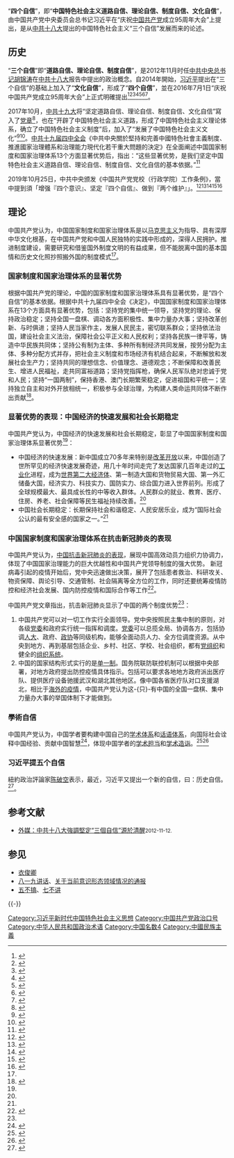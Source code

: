 “'''四个自信'''”，即“'''中国特色社会主义道路自信、理论自信、制度自信、文化自信'''”，由中国共产党中央委员会总书记习近平在“庆祝[[中国共产党|中国共产党]]成立95周年大会”上提出，是从[[中国共产党第十八次全国代表大会|中共十八大]]提出的中国特色社会主义“三个自信”发展而来的论述。

{{习近平系列}}

==历史==
“'''三个自信'''”即“'''道路自信、理论自信、制度自信'''”，是2012年11月时任[[中国共产党中央委员会总书记|中共中央总书记]][[胡锦涛|胡锦涛]]在[[中共十八大|中共十八大]]报告中提出的政治概念。自2014年開始，[[习近平|习近平]]提出在“三个自信”的基础上加入了“'''文化自信'''”，形成了“'''四个自信'''”，並在2016年7月1日“庆祝中国共产党成立95周年大会”上正式明確提出<ref>{{cite web|url=http://opinion.people.com.cn/n1/2016/0704/c1003-28522592.html|title=习总书记“七一讲话”为何强调“文化自信”？|publisher=人民网|date=2016年7月4日|archive-url=https://web.archive.org/web/20210613201748/http://opinion.people.com.cn/n1/2016/0704/c1003-28522592.html|archive-date=2021年6月13日|dead-url=no|access-date=2021年6月13日}}</ref><ref>{{cite web|title=从“三个自信”到“四个自信”|url=http://theory.people.com.cn/n1/2016/0707/c49150-28532466.html|accessdate=2021-04-22|date=2016-07-07|publisher=人民网|archive-url=https://web.archive.org/web/20210613200441/http://theory.people.com.cn/n1/2016/0707/c49150-28532466.html|archive-date=2021-06-13|dead-url=no}}</ref><ref>{{cite journal|url=|title=文化自信是共产党员坚定理想信念的根基|author=党刘栓|journal=西南石油大学学报(社会科学版)|ISSN=1674-5094 |date=2018|volume = 20| issue = 1 |id={{CNKI|PXSY201801010|CJFD}}{{Subscription required}}. {{NSSD|674343125}}|archive-url=|archive-date=|dead-url=|access-date=2021-06-13}}</ref><ref>{{cite web|url=https://www.jxnews.com.cn/first/lldb/content/201607/pdf04.pdf|title=从“三个自信”到“四个自信”|publisher=《理论导报》|author=刘旺洪|date=2016年7月|archive-url=https://web.archive.org/web/20210613095618/https://www.jxnews.com.cn/first/lldb/content/201607/pdf04.pdf|archive-date=2021-06-13|dead-url=no|access-date=2021-06-13}}</ref><ref>{{cite web|url=http://library.ttcdw.com/uploadfiles/zk/1537424000.pdf|title=关于“四个自信”教育贯穿高校思想政治理论课教学全过程的思考|publisher=《思想理论教育导刊》|author=潘学良|date=2016年|archive-url=https://web.archive.org/web/20210613095954/http://library.ttcdw.com/uploadfiles/zk/1537424000.pdf|archive-date=2021-06-13|dead-url=no|access-date=2021-06-13}}</ref><ref>{{cite web|url=http://www.hljskl.gov.cn/new/wfile/wfile_1_201931292121.pdf|title=坚定四个自信是实现中国梦的行动指南和坚实保障|author=常锐|publisher=《学术交流》(Academic Exchange)|date=2018年6月|archive-url=https://web.archive.org/web/20210613100452/http://www.hljskl.gov.cn/new/wfile/wfile_1_201931292121.pdf|archive-date=2021-06-13|dead-url=no|access-date=2021-06-13}}</ref><ref>{{cite web|url=http://manu49.magtech.com.cn/Jwk3_gdgy/shgzygl/CN/article/downloadArticleFile.do?attachType=PDF&id=2379|title=习近平总书记提出“文化自信”的必然性探析|publisher=《社会工作与管理》|date=2017年1月|archive-url=https://web.archive.org/web/20210613100915/http://manu49.magtech.com.cn/Jwk3_gdgy/shgzygl/CN/article/downloadArticleFile.do?attachType=PDF&id=2379|archive-date=2021-06-13|dead-url=no|access-date=2021-06-13}}</ref>。

2017年10月，[[中国共产党第十九次全国代表大会|中共十九大]]将“坚定道路自信、理论自信、制度自信、文化自信”寫入了[[中国共产党章程|党章]]<ref>{{cite web|url=http://www.zhzx.cgs.gov.cn/dqzx/danjian02/202012/W020201220561239044701.pdf|title=中国共产党章程|publisher=新華社|date=2017|archive-url=https://web.archive.org/web/20210613193700/http://www.zhzx.cgs.gov.cn/dqzx/danjian02/202012/W020201220561239044701.pdf|archive-date=2021-06-13|dead-url=no|access-date=2021-06-13}}</ref>，也在“开辟了中国特色社会主义道路，形成了中国特色社会主义理论体系，确立了中国特色社会主义制度”后，加入了“发展了中国特色社会主义文化”<ref>{{cite web|url=https://dysw.cnki.net/jjgb/中国共产党章程.pdf|title=中国共产党章程|work=「党的十九大重要文献」|date=2017年11月|archive-url=https://web.archive.org/web/20210613104206/https://dysw.cnki.net/jjgb/%E4%B8%AD%E5%9B%BD%E5%85%B1%E4%BA%A7%E5%85%9A%E7%AB%A0%E7%A8%8B.pdf|archive-date=2021-06-13|dead-url=no|access-date=2021-06-13}}</ref><ref>{{Cite web|title=【十九大党章公开课】第九讲 ：从“三个自信”到“四个自信”|url=http://v.ccdi.gov.cn/2017/12/21/VIDEqMRfCy31I5s5oqSt1DJz171221.shtml|accessdate=2018-05-08|date=2017-12-21|publisher=中央纪委监察部网站|archiveurl=https://web.archive.org/web/20180509013140/http://v.ccdi.gov.cn/2017/12/21/VIDEqMRfCy31I5s5oqSt1DJz171221.shtml|archivedate=2018-05-09|dead-url=no}}</ref>。[[中国共产党第十九届中央委员会第四次全体会议|中共十九届四中全会]]《中共中央關於堅持和完善中國特色社會主義制度、推進國家治理體系和治理能力現代化若干重大問題的決定》在全面阐述中国国家制度和国家治理体系13个方面显著优势后，指出：“这些显著优势，是我们坚定中国特色社会主义道路自信、理论自信、制度自信、文化自信的基本依据。”<ref name=":0">{{Cite web|title=人民日报整版讨论：坚定“四个自信”的基本依据|url=http://opinion.people.com.cn/n1/2020/0107/c1003-31536785.html|accessdate=2020-04-27|date=2020-01-07|publisher=人民网|archiveurl=https://web.archive.org/web/20200110171208/http://opinion.people.com.cn/n1/2020/0107/c1003-31536785.html|archivedate=2020-01-10|dead-url=no}}</ref>

2019年10月25日，中共中央颁发《中国共产党党校（行政学院）工作条例》，當中提到須「增强『四个意识』、坚定『四个自信』、做到『两个维护』」。<ref>{{cite web|url=http://www.sdx.sh.cn/article/image/20191210101039854.pdf|title=新时代党校（行政学院）工作怎么干？|publisher=上海黨校通訊|date=2019年12月5日|archive-url=https://web.archive.org/web/20210614092928/http://www.sdx.sh.cn/article/image/20191210101039854.pdf|archive-date=2021年6月14日|dead-url=no|access-date=2021年6月14日}}</ref><ref>{{cite web|url=http://www.gxdx.gov.cn/UploadFiles/Other/202011041142578053%E9%BB%8E%E6%B1%9F%E6%A1%82%E6%B5%B7%E8%AE%BA%E4%B8%9B2020-5_Print.pdf|title=新时代推动党校工作高质量发展的思考|publisher=《桂海論叢》|date=2020年6月|archive-url=https://web.archive.org/web/20210614093435/http://www.gxdx.gov.cn/UploadFiles/Other/202011041142578053%E9%BB%8E%E6%B1%9F%E6%A1%82%E6%B5%B7%E8%AE%BA%E4%B8%9B2020-5_Print.pdf|archive-date=2021-06-14|dead-url=no|access-date=2021-06-14}}</ref><ref>{{cite web|url=http://www.ioz.cas.cn/djdzqk/202005/gzbs/202011/P020201116427889368298.pdf|title=党规党纪概述|publisher=中国科学院|date=2020年11月|archive-url=https://web.archive.org/web/20210614093707/http://www.ioz.cas.cn/djdzqk/202005/gzbs/202011/P020201116427889368298.pdf|archive-date=2021-06-14|dead-url=no|access-date=2021-06-14}}</ref><ref>{{cite web|url=http://221.207.40.148/upload/file/1572941362168.pdf|title=坚定“四个自信”　切实增强执政本领|publisher=《青海學習報》|date=2019年11月5日|archive-url=https://web.archive.org/web/20210614082417/http://221.207.40.148/upload/file/1572941362168.pdf|archive-date=2021年6月14日|dead-url=no|access-date=2021年6月14日}}</ref><ref>{{cite web|url=http://221.207.40.148/upload/file/1575534771645.pdf|title=中共中央印发《中国共产党党校（行政学院）工作条例》|publisher=《青海學習報》|date=2019年12月5日|archive-url=https://web.archive.org/web/20210614092807/http://221.207.40.148/upload/file/1575534771645.pdf|archive-date=2021年6月14日|dead-url=no|access-date=2021年6月14日}}</ref>

==理论==
中国共产党认为，中国国家制度和国家治理体系是以[[马克思主义|马克思主义]]为指导、具有深厚中华文化根基，在中国共产党和中国人民独特的实践中形成的，深得人民拥护。推进制度建设，需要研究和借鉴国外制度文明的有益成果，但不能脱离中国的基本国情和历史文化照抄照搬外国的制度模式<ref name=":0" />。

===国家制度和国家治理体系的显著优势===
根据中国共产党的理论，中国的国家制度和国家治理体系具有显著优势，是“四个自信”的基本依据。根据中共十九届四中全会《决定》，中国国家制度和国家治理体系在13个方面具有显著优势，包括：坚持党的集中统一领导，坚持党的理论、保持政治稳定；坚持全国一盘棋、调动各方面积极性、集中力量办大事；坚持改革创新、与时俱进；坚持人民当家作主，发展人民民主，密切联系群众；坚持依法治国，建设社会主义法治，保障社会公平正义和人民权利；坚持各民族一律平等，铸造中华民族共同体；坚持公有制为主体、多种所有制经济共同发展，按劳分配为主体、多种分配方式并存，把社会主义制度和市场经济有机结合起来，不断解放和发展社会生产力；坚持共同的理想信念、价值理念、道德观念；不断保障和改善民生、增进人民福祉，走共同富裕道路；坚持党指挥枪，确保人民军队绝对忠诚于党和人民；坚持“一国两制”，保持香港、澳门长期繁荣稳定，促进祖国和平统一；坚持独立自主和对外开放相统一，积极参与全球治理，为构建人类命运共同体不断作出贡献<ref name=":1">{{Cite web|title=显著优势是坚定“四个自信”的基本依据|url=http://www.bjd.com.cn/a/202004/21/WS5e9babb8e4b0df866aa963c0.html|accessdate=2020-04-27|date=2020-04-21|publisher=京报网|archiveurl=https://web.archive.org/web/20200425054529/http://www.bjd.com.cn/a/202004/21/WS5e9babb8e4b0df866aa963c0.html|archivedate=2020-04-25|dead-url=no}}</ref>。

===显著优势的表现：中国经济的快速发展和社会长期稳定===
中国共产党认为，中国经济的快速发展和社会长期稳定，彰显了中国国家制度和国家治理体系显著优势<ref name=":0" />：
*中国经济的快速发展：新中国成立70多年来特别是[[改革开放|改革开放]]以来，中国创造了世所罕见的经济快速发展奇迹，用几十年时间走完了发达国家几百年走过的[[工业化|工业化]]进程，成为[[各国国内生产总值列表_(国际汇率)|世界第二大经济体]]、第一制造大国和货物贸易大国、第一外汇储备大国，经济实力、科技实力、国防实力、综合国力进入世界前列。形成了全球规模最大、最具成长性的中等收入群体。人民群众的就业、教育、医疗、住房、养老、社会保障等民生福祉持续改善。<ref name=":1" />
*中国社会长期稳定：长期保持社会和谐稳定、人民安居乐业，成为“国际社会公认的最有安全感的国家之一。”<ref name=":1" />

===中国国家制度和国家治理体系在抗击新冠肺炎的表现===
中国共产党认为，[[2019冠状病毒病中国大陆疫情|中国抗击新冠肺炎的表现]]，展现中国高效动员力组织力协调力，体现了中国国家治理能力的巨大优越性和中国共产党领导制度的强大优势。 新冠病毒引起的疫情开始后，党中央迅速做出决策，展开了包括患者救治、科研攻关、物资保障、舆论引导、交通管制、社会隔离等全方位的工作，同时还要统筹疫情防控和经济社会发展、国内防控疫情和国际合作等工作<ref name=":2">{{Cite web|title=【中国稳健前行】抗疫展现中国高效动员力组织力协调力|url=http://www.qstheory.cn/wp/2020-04/24/c_1125900291.htm|accessdate=2020-04-27|date=2020-04-24|publisher=求是网|archiveurl=https://web.archive.org/web/20200425043109/http://www.qstheory.cn/wp/2020-04/24/c_1125900291.htm|archivedate=2020-04-25|dead-url=no}}</ref>。

中国共产党文章指出，抗击新冠肺炎显示了中国的两个制度优势<ref name=":2" />：

#中国共产党可以对一切工作实行全面领导。党中央按照民主集中制的原则，对各级[[党委|党委]]和政府实行统一指挥和调度。[[党委|党委]]可以总揽全局、协调各方，包括协调[[人民代表大会制度|人大]]、政府、[[中国人民政治协商会议|政协]]等同级机构，能够全面动员人力、全方位调度资源。从中央到地方、再到基层包括企业、乡村、社区、学校、社会组织，都有[[党组|党组织]]和健全的[[幹部職務名稱表制度|组织系统]]。
#中国的国家结构形式实行的是[[单一制|单一制]]。国务院联防联控机制可以根据中央部署，对地方政府提出防控疫情具体指示。包括可以要求各地地方政府派出医疗队、提供医疗设备驰援武汉和湖北其他地区。像中国各省医疗队对口支援湖北，相比于[[2019冠状病毒病疫情|海外的疫情]]，中国共产党认为这-{只}-有中国的全国一盘棋、集中力量办大事的举国体制下才能做到。

===學術自信===
中国共产党认为，中国学者要构建中国自己的[[学术体系|学术体系]]和[[话语体系|话语体系]]，向国际社会诠释中国经验、贡献中国智慧<ref>{{cite web|url=http://www.cass.net.cn/yaowen/202107/t20210705_5345170.shtml|title=高翔：历史新航程的伟大开创者——庆祝中国共产党成立一百周年|publisher=《中国纪检监察杂志》|date=2021-07-05|archiveurl=https://web.archive.org/web/20210707033414/http://www.cass.net.cn/yaowen/202107/t20210705_5345170.shtml|archivedate=2021-07-07|deadurl=no|access-date=2021-07-07}}</ref>，体现中国学者的[[学术担当|学术担当]]和[[学术造诣|学术造诣]]。<ref>{{cite web|url=http://www.xinhuanet.com//politics/2016-06/02/c_129036072.htm|title=学术自信：构建中国特色哲学社会科学的基础|publisher=新华网|date=2016年6月2日|archiveurl=https://web.archive.org/web/20210614110036/http://www.xinhuanet.com//politics/2016-06/02/c_129036072.htm|archivedate=2021年6月14日|deadurl=no|access-date=2021年6月14日}}</ref><ref>{{cite web|url=http://opinion.people.com.cn/n1/2018/0223/c1003-29829267.html|title=人民日报人民要论：增强学术自信 讲清中国道路|publisher=人民网|date=2018年2月23日|archiveurl=https://web.archive.org/web/20210614110409/http://opinion.people.com.cn/n1/2018/0223/c1003-29829267.html|archivedate=2021年6月14日|deadurl=no|access-date=2021年6月14日}}</ref>

===习近平提五个自信===
紐約政治評論家[[陈破空|陈破空]]表示，最近，习近平又提出一个新的自信，曰：历史自信。<ref>{{Cite web |url= https://www.rfa.org/mandarin/pinglun/chenpokong/js-01202022115413.html |title=陈破空：习近平提五个自信，越发没有自信|access-date=2022-01-20|dead-url=no }}</ref>。

==参考文献==
{{reflist}}
*[http://big5.huaxia.com/xw/dlxw/2012/11/3079894.html 外媒：中共十八大強調堅定“三個自信”源於清醒]<small>2012-11-12.</small>{{Wayback|url=http://big5.huaxia.com/xw/dlxw/2012/11/3079894.html |date=20150615174605 }}

==参见==
*[[衣俊卿|衣俊卿]]
*[[八一九讲话|八一九讲话]]、[[关于当前意识形态领域情况的通报|关于当前意识形态领域情况的通报]]
*[[五不搞|五不搞]]、[[七不讲|七不讲]]
{{-}}
{{习近平}}
{{中国共产党的有关信息}}

[[Category:习近平新时代中国特色社会主义思想|Category:习近平新时代中国特色社会主义思想]]
[[Category:中国共产党政治口号|Category:中国共产党政治口号]]
[[Category:中华人民共和国政治术语|Category:中华人民共和国政治术语]]
[[Category:中国名数4|Category:中国名数4]]
[[Category:中國民族主義|Category:中國民族主義]]